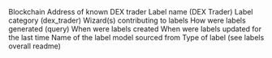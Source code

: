 <ParamField path="blockchain">
Blockchain
</ParamField>
<ParamField path="address">
Address of known DEX trader
</ParamField>
<ParamField path="name">
Label name (DEX Trader)
</ParamField>
<ParamField path="category">
Label category (dex_trader)
</ParamField>
<ParamField path="contributor">
Wizard(s) contributing to labels
</ParamField>
<ParamField path="source">
How were labels generated (query)
</ParamField>
<ParamField path="created_at">
When were labels created
</ParamField>
<ParamField path="updated_at">
When were labels updated for the last time
</ParamField>
<ParamField path="model_name">
Name of the label model sourced from
</ParamField>
<ParamField path="label_type">
Type of label (see labels overall readme)
</ParamField>
